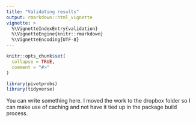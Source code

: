 ```yaml
---
title: "Validating results"
output: rmarkdown::html_vignette
vignette: >
  %\VignetteIndexEntry{validation}
  %\VignetteEngine{knitr::rmarkdown}
  %\VignetteEncoding{UTF-8}
---
```


```r
knitr::opts_chunk$set(
  collapse = TRUE,
  comment = "#>"
)
```

```r
library(pivotprobs)
library(tidyverse)
```

You can write something here. I moved the work to the dropbox folder so I can make use of caching and not have it tied up in the package build process. 

